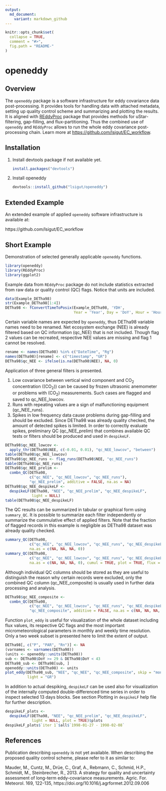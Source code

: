 ```yaml
---
output:
  md_document:
    variant: markdown_github
---
```


<!-- README.md is generated from README.Rmd. Please edit that file -->

```r
knitr::opts_chunk$set(
  collapse = TRUE,
  comment = "#>",
  fig.path = "README-"
)
```

# openeddy

## Overview

The `openeddy` package is a software infrastructure for eddy covariance data 
post-processing. It provides tools for handling data with attached metadata,
setting up quality control scheme and summarizing and plotting the results.
It is aligned with [REddyProc](https://github.com/bgctw/REddyProc) package 
that provides methods for uStar-filtering, gap-filling, and flux-partitioning. 
Thus the combined use of `openeddy` and `REddyProc` allows to run the whole eddy 
covariance post-processing chain. Learn more at 
<https://github.com/lsigut/EC_workflow>.

## Installation

1. Install devtools package if not available yet.

    ```r
    install.packages("devtools")
    ```
1. Install openeddy

    ```r
    devtools::install_github("lsigut/openeddy")
    ```

## Extended Example

An extended example of applied `openeddy` software infrastructure is available 
at:

https://github.com/lsigut/EC_workflow

## Short Example

Demonstration of selected generally applicable `openeddy` functions.

```r
library(openeddy)
library(REddyProc)
library(ggplot2)
```

Example data from `REddyProc` package do not include statistics extracted from
raw data or quality control (QC) flags. Notice that units are included. 

```r
data(Example_DETha98)
str(Example_DETha98[1:4])
DETha98 <- fConvertTimeToPosix(Example_DETha98, 'YDH', 
                               Year = 'Year', Day = 'DoY', Hour = 'Hour')
```

Certain variable names are expected by `openeddy`, thus DETha98 variable names 
need to be renamed. Net ecosystem exchange (NEE) is already filtered based on
QC information (qc_NEE) that is not included. Though flag 2 values can be 
recreated, respective NEE values are missing and flag 1 cannot be resolved.

```r
rename <- names(DETha98) %in% c("DateTime", "Rg")
names(DETha98)[rename] <- c("timestamp", "GR")
DETha98$qc_NEE <- ifelse(is.na(DETha98$NEE), NA, 0)
```

Application of three general filters is presented. 

1. Low covariance between vertical wind component and CO~2~ concentration 
((CO~2~)) can be caused by frozen ultrasonic anemometer or problems with (CO~2~) 
measurements. Such cases are flagged and saved to qc_NEE_lowcov. 
1. Runs with repeating values are a sign of malfunctioning equipment 
(qc_NEE_runs).
1. Spikes in low frequency data cause problems during gap-filling and should be
excluded. Since DETha98 was already quality checked, the amount of detected
spikes is limited. In order to correctly evaluate spikes, preliminary QC 
(qc_NEE_prelim) that combines available QC tests or filters should be produced
and used in `despikeLF`.

```r
DETha98$qc_NEE_lowcov <- 
  apply_thr(DETha98$NEE, c(-0.01, 0.01), "qc_NEE_lowcov", "between")
table(DETha98$qc_NEE_lowcov)
DETha98$qc_NEE_runs <- flag_runs(DETha98$NEE, "qc_NEE_runs")
table(DETha98$qc_NEE_runs)
DETha98$qc_NEE_prelim <- 
  combn_QC(DETha98, 
           c("qc_NEE", "qc_NEE_lowcov", "qc_NEE_runs"), 
           "qc_NEE_prelim", additive = FALSE, na.as = NA)
DETha98$qc_NEE_despikeLF <- 
  despikeLF(DETha98, "NEE", "qc_NEE_prelim", "qc_NEE_despikeLF", 
            light = NULL)
table(DETha98$qc_NEE_despikeLF)
```

The QC results can be summarized in tabular or graphical form using 
`summary_QC`. It is possible to summarize each filter independently or 
summarize the cummulative effect of applied filters. Note that the fraction of
flagged records in this example is negligible as DETha98 dataset was already
quality checked.

```r
summary_QC(DETha98, 
           c("qc_NEE", "qc_NEE_lowcov", "qc_NEE_runs", "qc_NEE_despikeLF"),
           na.as = c(NA, NA, NA, 0))
summary_QC(DETha98, 
           c("qc_NEE", "qc_NEE_lowcov", "qc_NEE_runs", "qc_NEE_despikeLF"),
           na.as = c(NA, NA, NA, 0), cumul = TRUE, plot = TRUE, flux = "NEE")
```

Although individual QC columns should be stored as they are useful to 
distinguish the reason why certain records were excluded, only the combined QC
column (qc_NEE_composite) is usually used in further data processing and 
analysis.

```r
DETha98$qc_NEE_composite <- 
  combn_QC(DETha98, 
           c("qc_NEE", "qc_NEE_lowcov", "qc_NEE_runs", "qc_NEE_despikeLF"), 
           "qc_NEE_composite", additive = FALSE, na.as = c(NA, NA, NA, 0))
```

Function `plot_eddy` is useful for visualization of the whole dataset including
flux values, its respective QC flags and the most important micrometeorological
parameters in monthly and weekly time resolution. Only a two week subset is 
presented here to limit the extent of output.

```r
DETha98[, c("P", "PAR", "Rn")] <- NA
(varnames <- varnames(DETha98))
(units <- openeddy::units(DETha98))
sub <- DETha98$DoY >= 29 & DETha98$DoY < 43
DETha98_sub <- DETha98[sub, ]
openeddy::units(DETha98) <- units
plot_eddy(DETha98_sub, "NEE", "qc_NEE", "qc_NEE_composite", skip = "monthly",
          light = "GR")
```

In addition to actual despiking, `despikeLF` can be used also for visualization
of the internally computed double-differenced time series in order to inspect
selected 13 days blocks. See section Plotting in `despikeLF` help file for
further description.

```r
despikeLF_plots <- 
  despikeLF(DETha98, "NEE", "qc_NEE_prelim", "qc_NEE_despikeLF", 
            light = NULL, plot = TRUE)$plots
despikeLF_plots$`iter 1`$all$`1998-01-27 - 1998-02-08`
```

## References

Publication describing `openeddy` is not yet available. When describing 
the proposed quality control scheme, please refer to it as similar to:

Mauder, M., Cuntz, M., Drüe, C., Graf, A., Rebmann, C., Schmid, H.P., 
Schmidt, M., Steinbrecher, R., 2013. A strategy for quality and uncertainty 
assessment of long-term eddy-covariance measurements. Agric. For. Meteorol. 
169, 122-135, https://doi.org/10.1016/j.agrformet.2012.09.006